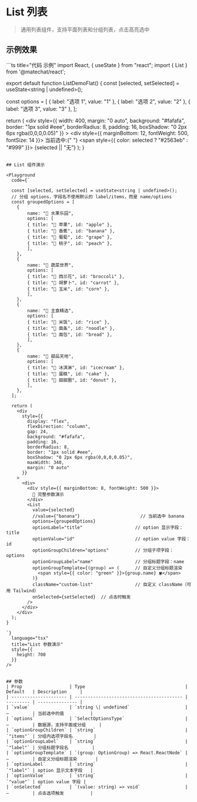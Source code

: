 
# List 列表

> 通用列表组件，支持平面列表和分组列表，点击高亮选中

## 示例效果
<div>
    <ListDemo/>
</div>
```ts title="代码 示例"
import React, { useState } from "react";
import { List } from '@matechat/react';

export default function ListDemoFlat() {
  const [selected, setSelected] = useState<string | undefined>();

  const options = [
    { label: "选项 1", value: "1" },
    { label: "选项 2", value: "2" },
    { label: "选项 3", value: "3" },
  ];

  return (
    <div
      style={{
        width: 400,
        margin: "0 auto",
        background: "#fafafa",
        border: "1px solid #eee",
        borderRadius: 8,
        padding: 16,
        boxShadow: "0 2px 6px rgba(0,0,0,0.05)"
      }}
    >
      <div style={{ marginBottom: 12, fontWeight: 500, fontSize: 14 }}>
        当前选中:{" "}
        <span style={{ color: selected ? "#2563eb" : "#999" }}>
          {selected || "无"}
        </span>
      </div>
      <List value={selected} options={options} onSelected={setSelected} />
    </div>
  );
}

```

## List 组件演示

<Playground
  code={`

  const [selected, setSelected] = useState<string | undefined>();
  // 分组 options，字段名不使用默认的 label/items，而是 name/options
  const groupedOptions = [
    {
        name: "🍉 水果乐园",
        options: [
        { title: "🍎 苹果", id: "apple" },
        { title: "🍌 香蕉", id: "banana" },
        { title: "🍇 葡萄", id: "grape" },
        { title: "🍑 桃子", id: "peach" },
        ],
    },
    {
        name: "🥕 蔬菜世界",
        options: [
        { title: "🥦 西兰花", id: "broccoli" },
        { title: "🥕 胡萝卜", id: "carrot" },
        { title: "🌽 玉米", id: "corn" },
        ],
    },
    {
        name: "🍞 主食精选",
        options: [
        { title: "🍚 米饭", id: "rice" },
        { title: "🍜 面条", id: "noodle" },
        { title: "🍞 面包", id: "bread" },
        ],
    },
    {
        name: "🍭 甜品天地",
        options: [
        { title: "🍦 冰淇淋", id: "icecream" },
        { title: "🍰 蛋糕", id: "cake" },
        { title: "🍩 甜甜圈", id: "donut" },
        ],
    },
  ];

  return (
    <div
      style={{
        display: "flex",
        flexDirection: "column",
        gap: 24,
        background: "#fafafa",
        padding: 16,
        borderRadius: 8,
        border: "1px solid #eee",
        boxShadow: "0 2px 6px rgba(0,0,0,0.05)",
        maxWidth: 340,
        margin: "0 auto"
      }}
    >
      <div>
        <div style={{ marginBottom: 8, fontWeight: 500 }}>
          🌿 完整参数演示
        </div>
        <List
          value={selected}
          //value={"banana"}                       // 当前选中 banana
          options={groupedOptions}
          optionLabel="title"                    // option 显示字段：title
          optionValue="id"                       // option value 字段：id
          optionGroupChildren="options"          // 分组子项字段：options
          optionGroupLabel="name"                // 分组标题字段：name
          optionGroupTemplate={(group) => (      // 自定义分组标题渲染
            <span style={{ color: "green" }}>{group.name} 🍀</span>
          )}
          className="custom-list"                // 自定义 className（可用 Tailwind）
          onSelected={setSelected}  // 点击时触发
        />
      </div>
    </div>
  );
}

`}
  language="tsx"
  title="List 参数演示"
  style={{
    height: 700
  }}
/>


## 参数
| Prop                  | Type                                      | Default   | Description     |
| --------------------- | ----------------------------------------- | --------- | --------------- |
| `value`               | `string \| undefined`                     | –         | 当前选中的值          |
| `options`             | `SelectOptionsType`                       | –         | 数据源，支持平面或分组     |
| `optionGroupChildren` | `string`                                  | `"items"` | 分组内选项字段名        |
| `optionGroupLabel`    | `string`                                  | `"label"` | 分组标题字段名         |
| `optionGroupTemplate` | `(group: OptionGroup) => React.ReactNode` | –         | 自定义分组标题渲染       |
| `optionLabel`         | `string`                                  | `"label"` | option 显示文本字段   |
| `optionValue`         | `string`                                  | `"value"` | option value 字段 |
| `onSelected`          | `(value: string) => void`                 | –         | 点击选项触发          |
